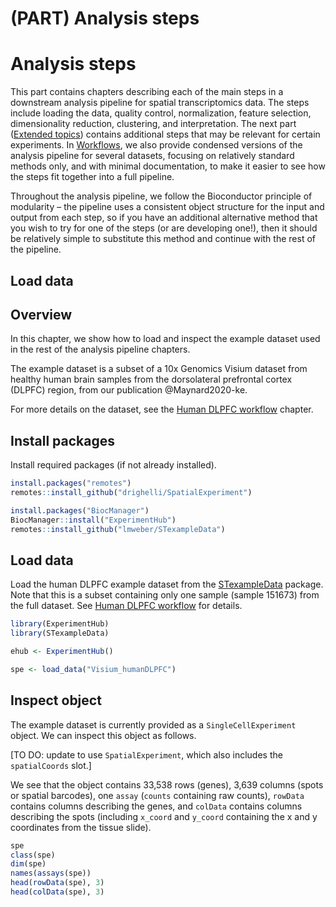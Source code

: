 # (PART) Analysis steps {-}

# Analysis steps {#analysis_steps}

This part contains chapters describing each of the main steps in a downstream analysis pipeline for spatial transcriptomics data. The steps include loading the data, quality control, normalization, feature selection, dimensionality reduction, clustering, and interpretation. The next part ([Extended topics](#extended_topics)) contains additional steps that may be relevant for certain experiments. In [Workflows](#workflows), we also provide condensed versions of the analysis pipeline for several datasets, focusing on relatively standard methods only, and with minimal documentation, to make it easier to see how the steps fit together into a full pipeline.

Throughout the analysis pipeline, we follow the Bioconductor principle of modularity -- the pipeline uses a consistent object structure for the input and output from each step, so if you have an additional alternative method that you wish to try for one of the steps (or are developing one!), then it should be relatively simple to substitute this method and continue with the rest of the pipeline.





## Load data


## Overview

In this chapter, we show how to load and inspect the example dataset used in the rest of the analysis pipeline chapters.

The example dataset is a subset of a 10x Genomics Visium dataset from healthy human brain samples from the dorsolateral prefrontal cortex (DLPFC) region, from our publication @Maynard2020-ke.

For more details on the dataset, see the [Human DLPFC workflow](#human_DLPFC_dataset) chapter.



## Install packages

Install required packages (if not already installed).

```r
install.packages("remotes")
remotes::install_github("drighelli/SpatialExperiment")

install.packages("BiocManager")
BiocManager::install("ExperimentHub")
remotes::install_github("lmweber/STexampleData")
```



## Load data

Load the human DLPFC example dataset from the [STexampleData](https://github.com/lmweber/STexampleData) package. Note that this is a subset containing only one sample (sample 151673) from the full dataset. See [Human DLPFC workflow](#human_DLPFC_dataset) for details.

```r
library(ExperimentHub)
library(STexampleData)

ehub <- ExperimentHub()

spe <- load_data("Visium_humanDLPFC")
```



## Inspect object

The example dataset is currently provided as a `SingleCellExperiment` object. We can inspect this object as follows.

[TO DO: update to use `SpatialExperiment`, which also includes the `spatialCoords` slot.]

We see that the object contains 33,538 rows (genes), 3,639 columns (spots or spatial barcodes), one `assay` (`counts` containing raw counts), `rowData` contains columns describing the genes, and `colData` contains columns describing the spots (including `x_coord` and `y_coord` containing the x and y coordinates from the tissue slide).

```r
spe
class(spe)
dim(spe)
names(assays(spe))
head(rowData(spe), 3)
head(colData(spe), 3)
```

